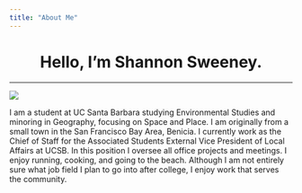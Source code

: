 ```yaml
---
title: "About Me"
---
```


<center>
# Hello, I'm Shannon Sweeney.
_____
<i class="fa fa-smile-o fa-5x fa-spin" aria-hidden="true"></i>

<i class="fa fa-heart fa-5x fa-spin" aria-hidden="true"></i>
</center>
![](./img/IMG_4348.jpeg)


I am a student at UC Santa Barbara studying Environmental Studies and minoring in Geography, focusing on Space and Place. I am originally from a small town in the San Francisco Bay Area, Benicia. I currently work as the Chief of Staff for the Associated Students External Vice President of Local Affairs at UCSB. In this position I oversee all office projects and meetings. I enjoy running, cooking, and going to the beach. Although I am not entirely sure what job field I plan to go into after college, I enjoy work that serves the community. 
